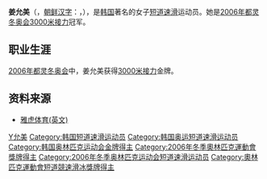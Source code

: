 {{MedalTableTop}}
{{MedalSport | 女子[[短道速滑|短道速滑]]}}
{{MedalCountry|{{KOR}}}}
{{MedalOlympic}}
{{MedalGold | [[2006年冬季奧林匹克运动会|2006年都灵]] | [[2006年冬季奧林匹克运动会短道速滑比賽|3000米接力]]}}
{{MedalCompetition | [[世界短道速滑锦标赛|世界锦标赛]]}}
{{MedalGold | [[2005年世界短道速滑锦标赛|2005年北京]] | [[2005年世界短道速滑锦标赛|3000米接力]]}}
{{MedalSilver | 2005年北京 | [[2005年世界短道速滑锦标赛|1500米]]}}
{{MedalBronze | 2005年北京 | [[2005年世界短道速滑锦标赛|全能]]}}
{{MedalCompetition | [[世界短道速滑团体锦标赛|世界团体锦标赛]]}}
{{MedalGold | [[世界短道速滑团体锦标赛|2006年蒙特利尔]] | [[世界短道速滑团体锦标赛|团体]]}}
{{MedalGold | [[世界短道速滑团体锦标赛|2005年长春]] | [[世界短道速滑团体锦标赛|团体]]}}
{{MedalCompetition | [[世界大学生运动会|世界大学生运动会]]}}
{{MedalGold | [[2007年冬季世界大学生运动会|2007年都灵]] | [[2007年冬季世界大学生运动会|3000米]]}}
{{MedalCompetition | [[世界少年短道速滑锦标赛|世界少年锦标赛]]}}
{{MedalGold | [[世界少年短道速滑锦标赛|2004年北京]] | [[世界少年短道速滑锦标赛|全能]]}}
{{MedalGold | 2004年北京 | [[世界少年短道速滑锦标赛|1000米]]}}
{{MedalGold | 2004年北京 | [[世界少年短道速滑锦标赛|2000米接力]]}}
{{MedalGold | [[世界少年短道速滑锦标赛|2003年布达佩斯]] | [[世界少年短道速滑锦标赛|1500米超决赛]]}}
{{MedalGold | 2003年布达佩斯 | [[世界少年短道速滑锦标赛|2000米接力]]}}
{{MedalSilver | 2004年北京 | [[世界少年短道速滑锦标赛|1500米]]}}
{{MedalSilver | 2003年布达佩斯 | [[世界少年短道速滑锦标赛|全能]]}}
{{MedalSilver | 2003年布达佩斯 | [[世界少年短道速滑锦标赛|1500米]]}}
{{MedalBronze | 2004年北京 | [[世界少年短道速滑锦标赛|500米]]}}
{{MedalBottom}}
'''姜允美'''（{{lang-ko|강윤미}}，[[朝鲜汉字|朝鲜汉字]]：{{lang|ko|姜允美}}，{{bd|1988年|2月10日|catIdx=Kang Yun-Mi}}），是[[韩国|韩国]]著名的女子[[短道速滑|短道速滑]]运动员。她是[[2006年冬季奥林匹克运动会|2006年都灵冬奥会]][[2006年冬季奥林匹克运动会短道速滑比赛|3000米接力]]冠军。

==职业生涯==
[[2006年冬季奥林匹克运动会|2006年都灵冬奥会]]中，姜允美获得[[2006年冬季奥林匹克运动会|3000米接力]]金牌。

==资料来源==
* [http://sports.yahoo.com/olympics/torino2006/kor 雅虎体育(英文)]{{Wayback|url=http://sports.yahoo.com/olympics/torino2006/kor |date=20120111160242 }}

{{Footer Olympic Champions in Women's 3000 m Relay Short Track Speed Skating}}

{{DEFAULTSORT:Kang Yun-Mi}}
[[Category:姜姓|Y允美]]
[[Category:韩国短道速滑运动员|Category:韩国短道速滑运动员]]
[[Category:韩国奥运短道速滑运动员|Category:韩国奥运短道速滑运动员]]
[[Category:韩国奥林匹克运动会金牌得主|Category:韩国奥林匹克运动会金牌得主]]
[[Category:2006年冬季奧林匹克運動會獎牌得主|Category:2006年冬季奧林匹克運動會獎牌得主]]
[[Category:2006年冬季奥林匹克运动会短道速滑运动员|Category:2006年冬季奥林匹克运动会短道速滑运动员]]
[[Category:奧林匹克運動會短道競速滑冰獎牌得主|Category:奧林匹克運動會短道競速滑冰獎牌得主]]